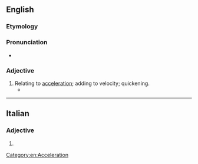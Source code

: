 ==English==

===Etymology===
{{suffix|en|accelerate|ive}}

===Pronunciation===
* {{a|US}} {{IPA|en|/ɪk.ˈsɛl.ə.ˌɹeɪt.ɪv/|/æk.ˈsɛl.ə.ˌɹeɪt.ɪv/}}

===Adjective===
{{en-adj}}

# Relating to [[acceleration]]; adding to velocity; quickening.
#* {{quote-journal|en|year=1960|month=April|author=Cecil J. Allen|title=Locomotive Running Past and Present|journal=Trains Illustrated|pages=210-211|text=The '''accelerative''' powers of a diesel unit like this are such that allowances for delays must be less than those with steam power: [...]}}

[[Category:en:Acceleration]]

----

==Italian==

===Adjective===
{{head|it|adjective form}}

# {{feminine plural of|it|accelerativo}}